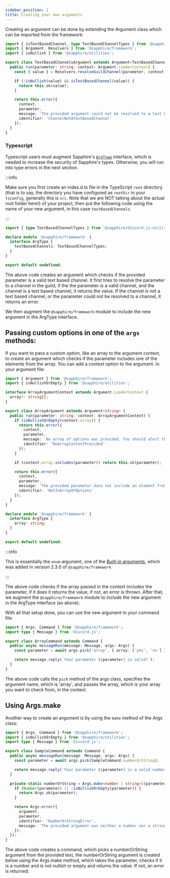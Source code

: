 ```yaml
---
sidebar_position: 2
title: Creating your own arguments
---
```


Creating an argument can be done by extending the Argument class which can be imported from the framework:

```typescript ts2esm2cjs|{5,10,13-18,22-24}|{5,10,13-18,22-26}
import { isTextBasedChannel, type TextBasedChannelTypes } from '@sapphire/discord.js-utilities';
import { Argument, Resolvers } from '@sapphire/framework';
import { isNullish } from '@sapphire/utilities';

export class TextBasedChannelsArgument extends Argument<TextBasedChannelTypes> {
  public run(parameter: string, context: Argument.LoaderContext) {
    const { value } = Resolvers.resolveGuildChannel(parameter, context.message.guild!);

    if (!isNullish(value) && isTextBasedChannel(value)) {
      return this.ok(value);
    }

    return this.error({
      context,
      parameter,
      message: 'The provided argument could not be resolved to a text based channel.',
      identifier: 'ChannelNotATextBasedChannel'
    });
  }
}
```

### Typescript

Typescript users must augment Sapphire's [`ArgType`][argtype-interface] interface, which is needed to increase the
security of Sapphire's types. Otherwise, you will run into type errors in the next section.

:::info

Make sure you first create an index.d.ts file in the TypeScript `root` directory (that is to say, the directory you have
configured as `rootDir` in your `tsconfig`, generally this is `src`. Note that we are NOT talking about the actual root
folder here!) of your project, then put the following code using the name of your new argument, in this case
`textBasedChannels`.

:::

```typescript {2-4} showLineNumbers
import { type TextBasedChannelTypes } from '@sapphire/discord.js-utilities';

declare module '@sapphire/framework' {
  interface ArgType {
    textBasedChannels: TextBasedChannelTypes;
  }
}

export default undefined;
```

The above code creates an argument which checks if the provided parameter is a valid text based channel. It first tries
to resolve the parameter to a channel in the guild, if the the parameter is a valid channel, and the channel is a text
based channel, it returns the value. If the channel is not a text based channel, or the parameter could not be resolved
to a channel, it returns an error.

We then augment the `@sapphire/framework` module to include the new argument in the ArgType interface.

## Passing custom options in one of the `args` methods:

If you want to pass a custom option, like an array to the argument context, to create an argument which checks if the
parameter includes one of the elements from the array. You can add a context option to the argument. In your argument
file:

```typescript ts2esm2cjs|{5-6,15}|{4-6,9-10,19}
import { Argument } from '@sapphire/framework';
import { isNullishOrEmpty } from '@sapphire/utilities';

interface ArrayArgumentContext extends Argument.LoaderContext {
  array?: string[];
}

export class ArrayArgument extends Argument<string> {
  public run(parameter: string, context: ArrayArgumentContext) {
    if (isNullishOrEmpty(context.array)) {
      return this.error({
        context,
        parameter,
        message: 'No array of options was provided. You should alert the bot developer.',
        identifier: 'NoArrayContextProvided'
      });
    }

    if (context.array.includes(parameter)) return this.ok(parameter);

    return this.error({
      context,
      parameter,
      message: 'The provided parameter does not include an element from the array.',
      identifier: 'NotInArrayOfOptions'
    });
  }
}
```

```typescript {2-4} showLineNumbers
declare module '@sapphire/framework' {
  interface ArgType {
    array: string;
  }
}

export default undefined;
```

:::info

This is essentially the `enum` argument, one of the [Built-in arguments][bia], which was added in version 2.3.0 of
`@sapphire/framework`

:::

The above code checks if the array passed in the context includes the parameter, if it does it returns the value, if
not, an error is thrown. After that, we augment the `@sapphire/framework` module to include the new argument in the
ArgType interface (as above).

With all that setup done, you can use the new argument in your command file:

```typescript ts2esm2cjs|{5}|{6}
import { Args, Command } from '@sapphire/framework';
import type { Message } from 'discord.js';

export class ArrayCommand extends Command {
  public async messageRun(message: Message, args: Args) {
    const parameter = await args.pick('array', { array: ['yes', 'no'] });

    return message.reply(`Your parameter ${parameter} is valid!`);
  }
}
```

The above code calls the `pick` method of the args class, specifies the argument name, which is 'array', and passes the
array, which is your array you want to check from, in the context.

## Using Args.make

Another way to create an argument is by using the `make` method of the Args class:

```typescript ts2esm2cjs|{6,11-22}|{7,12-23}
import { Args, Command } from '@sapphire/framework';
import { isNullishOrEmpty } from '@sapphire/utilities';
import type { Message } from 'discord.js';

export class SampleCommand extends Command {
  public async messageRun(message: Message, args: Args) {
    const parameter = await args.pick(SampleCommand.numberOrString);

    return message.reply(`Your parameter ${parameter} is a valid number or a string!`);
  }

  private static numberOrString = Args.make<number | string>((parameter, { argument }) => {
    if (Number(parameter) || !isNullishOrEmpty(parameter)) {
      return Args.ok(parameter);
    }

    return Args.error({
      argument,
      parameter,
      identifier: 'NumberOrStringError',
      message: 'The provided argument was neither a number nor a string.'
    });
  });
}
```

The above code creates a command, which picks a numberOrString argument from the provided text, the numberOrString
argument is created below using the Args.make method, which takes the parameter, checks if it is a number and is not
nullish or empty and returns the value. If not, an error is returned.

[bia]: ./built-in-arguments
[argtype-interface]: ../../Documentation/api-framework/interfaces/ArgType
